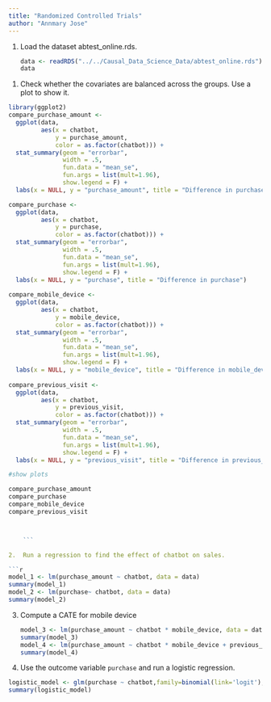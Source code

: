 ```yaml
---
title: "Randomized Controlled Trials"
author: "Annmary Jose"
---
```


1.  Load the dataset abtest_online.rds.

    ```r
    data <- readRDS("../../Causal_Data_Science_Data/abtest_online.rds")
    data


    ```

```{=html}
<!-- -->
```
1.  Check whether the covariates are balanced across the groups. Use a plot to show it.

```r

library(ggplot2)
compare_purchase_amount <- 
  ggplot(data, 
         aes(x = chatbot, 
             y = purchase_amount, 
             color = as.factor(chatbot))) +
  stat_summary(geom = "errorbar", 
               width = .5,
               fun.data = "mean_se", 
               fun.args = list(mult=1.96),
               show.legend = F) +
  labs(x = NULL, y = "purchase_amount", title = "Difference in purchase_amount")

compare_purchase <- 
  ggplot(data, 
         aes(x = chatbot, 
             y = purchase, 
             color = as.factor(chatbot))) +
  stat_summary(geom = "errorbar", 
               width = .5,
               fun.data = "mean_se", 
               fun.args = list(mult=1.96),
               show.legend = F) +
  labs(x = NULL, y = "purchase", title = "Difference in purchase")
  
compare_mobile_device <- 
  ggplot(data, 
         aes(x = chatbot, 
             y = mobile_device, 
             color = as.factor(chatbot))) +
  stat_summary(geom = "errorbar", 
               width = .5,
               fun.data = "mean_se", 
               fun.args = list(mult=1.96),
               show.legend = F) +
  labs(x = NULL, y = "mobile_device", title = "Difference in mobile_device")
  
compare_previous_visit <- 
  ggplot(data, 
         aes(x = chatbot, 
             y = previous_visit, 
             color = as.factor(chatbot))) +
  stat_summary(geom = "errorbar", 
               width = .5,
               fun.data = "mean_se", 
               fun.args = list(mult=1.96),
               show.legend = F) +
  labs(x = NULL, y = "previous_visit", title = "Difference in previous_visit")

#show plots

compare_purchase_amount
compare_purchase
compare_mobile_device
compare_previous_visit



    ```

2.  Run a regression to find the effect of chatbot on sales.

```r
model_1 <- lm(purchase_amount ~ chatbot, data = data)
summary(model_1)
model_2 <- lm(purchase~ chatbot, data = data)
summary(model_2)
```

3.  Compute a CATE for mobile device

    ```r
    model_3 <- lm(purchase_amount ~ chatbot * mobile_device, data = data)
    summary(model_3)
    model_4 <- lm(purchase_amount ~ chatbot * mobile_device + previous_visit, data = data)
    summary(model_4)
    ```

4.  Use the outcome variable `purchase` and run a logistic regression.

```r
logistic_model <- glm(purchase ~ chatbot,family=binomial(link='logit'), data)
summary(logistic_model)

```
